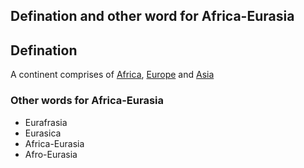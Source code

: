 ==Defination and other word for Africa-Eurasia==
==Defination==
A continent comprises of [[Africa]], [[Europe]] and [[Asia]]

===Other words for Africa-Eurasia===
*Eurafrasia
*Eurasica
*Africa-Eurasia
*Afro-Eurasia